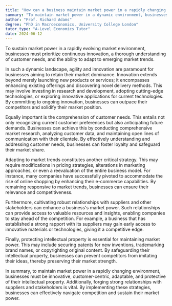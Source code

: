 ```yaml
---
title: "How can a business maintain market power in a rapidly changing market environment?"
summary: "To maintain market power in a dynamic environment, businesses must innovate continuously, understand customer needs, and adapt to evolving market trends."
author: "Prof. Richard Adams"
degree: "PhD in Macroeconomics, University College London"
tutor_type: "A-Level Economics Tutor"
date: 2024-06-12
---
```


To sustain market power in a rapidly evolving market environment, businesses must prioritize continuous innovation, a thorough understanding of customer needs, and the ability to adapt to emerging market trends.

In such a dynamic landscape, agility and innovation are paramount for businesses aiming to retain their market dominance. Innovation extends beyond merely launching new products or services; it encompasses enhancing existing offerings and discovering novel delivery methods. This may involve investing in research and development, adopting cutting-edge technologies, or exploring innovative applications for current technologies. By committing to ongoing innovation, businesses can outpace their competitors and solidify their market position.

Equally important is the comprehension of customer needs. This entails not only recognizing current customer preferences but also anticipating future demands. Businesses can achieve this by conducting comprehensive market research, analyzing customer data, and maintaining open lines of communication with their clientele. By effectively understanding and addressing customer needs, businesses can foster loyalty and safeguard their market share.

Adapting to market trends constitutes another critical strategy. This may require modifications in pricing strategies, alterations in marketing approaches, or even a reevaluation of the entire business model. For instance, many companies have successfully pivoted to accommodate the rise of online shopping by enhancing their e-commerce capabilities. By remaining responsive to market trends, businesses can ensure their relevance and competitiveness.

Furthermore, cultivating robust relationships with suppliers and other stakeholders can enhance a business's market power. Such relationships can provide access to valuable resources and insights, enabling companies to stay ahead of the competition. For example, a business that has established a strong rapport with its suppliers may gain early access to innovative materials or technologies, giving it a competitive edge.

Finally, protecting intellectual property is essential for maintaining market power. This may include securing patents for new inventions, trademarking brand names, or copyrighting original content. By safeguarding their intellectual property, businesses can prevent competitors from imitating their ideas, thereby preserving their market strength.

In summary, to maintain market power in a rapidly changing environment, businesses must be innovative, customer-centric, adaptable, and protective of their intellectual property. Additionally, forging strong relationships with suppliers and stakeholders is vital. By implementing these strategies, businesses can effectively navigate competition and sustain their market power.
    
